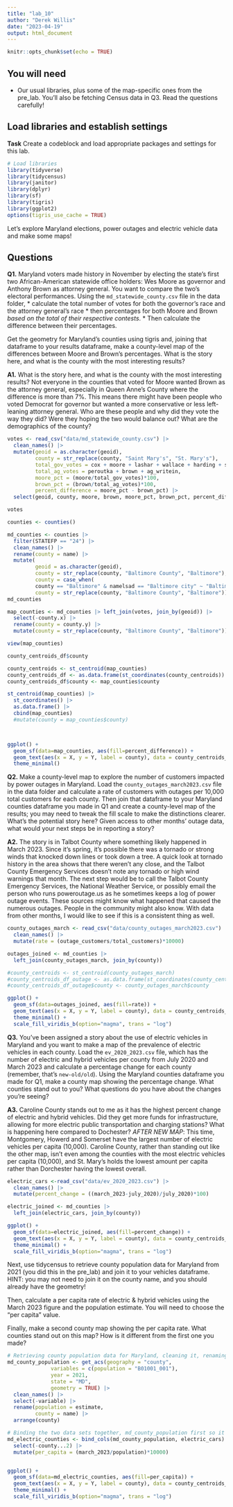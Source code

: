 ```yaml
---
title: "lab_10"
author: "Derek Willis"
date: "2023-04-19"
output: html_document
--- 
```


```r
knitr::opts_chunk$set(echo = TRUE)
```

## You will need

* Our usual libraries, plus some of the map-specific ones from the pre_lab. You'll also be fetching Census data in Q3. Read the questions carefully!

## Load libraries and establish settings

**Task** Create a codeblock and load appropriate packages and settings for this lab.

```r
# Load libraries
library(tidyverse)
library(tidycensus)
library(janitor)
library(dplyr)
library(sf)
library(tigris)
library(ggplot2)
options(tigris_use_cache = TRUE)
```

Let's explore Maryland elections, power outages and electric vehicle data and make some maps! 

## Questions 

**Q1.** Maryland voters made history in November by electing the state's first two African-American statewide office holders: Wes Moore as governor and Anthony Brown as attorney general. You want to compare the two's electoral performances. Using the `md_statewide_county.csv` file in the data folder, 
* calculate the total number of votes for both the governor's race and the attorney general's race
* then percentages for both Moore and Brown _based on the total of their respective contests_. 
* Then calculate the difference between their percentages.

Get the geometry for Maryland's counties using tigris and, joining that dataframe to your results dataframe, make a county-level map of the differences between Moore and Brown's percentages. What is the story here, and what is the county with the most interesting results?

**A1.** What is the story here, and what is the county with the most interesting results?
Not everyone in the counties that voted for Moore wanted Brown as the attorney general, especially in Queen Anne's County where the difference is more than 7%. This means there might have been people who voted Democrat for governor but wanted a more conservative or less left-leaning attorney general. Who are these people and why did they vote the way they did? Were they hoping the two would balance out? What are the demographics of the county?

```r
votes <- read_csv("data/md_statewide_county.csv") |> 
  clean_names() |> 
  mutate(geoid = as.character(geoid),
         county = str_replace(county, "Saint Mary's", "St. Mary's"),
         total_gov_votes = cox + moore + lashar + wallace + harding + sefcik + gov_writein,
         total_ag_votes = peroutka + brown + ag_writein,
         moore_pct = (moore/total_gov_votes)*100,
         brown_pct = (brown/total_ag_votes)*100,
         percent_difference = moore_pct - brown_pct) |> 
  select(geoid, county, moore, brown, moore_pct, brown_pct, percent_difference)

votes

```

```r
counties <- counties()
```


```r
md_counties <- counties |> 
  filter(STATEFP == "24") |> 
  clean_names() |> 
  rename(county = name) |> 
  mutate(
         geoid = as.character(geoid),
         county = str_replace(county, "Baltimore County", "Baltimore"),
         county = case_when(
         county == "Baltimore" & namelsad == "Baltimore city" ~ "Baltimore City", TRUE ~ county),
         county = str_replace(county, "Baltimore County", "Baltimore"))
md_counties
```

```r
map_counties <- md_counties |> left_join(votes, join_by(geoid)) |> 
  select(-county.x) |> 
  rename(county = county.y) |> 
  mutate(county = str_replace(county, "Baltimore County", "Baltimore"))

view(map_counties)
```

```r
county_centroids_df$county
```

```r
county_centroids <- st_centroid(map_counties)
county_centroids_df <- as.data.frame(st_coordinates(county_centroids))
county_centroids_df$county <- map_counties$county

st_centroid(map_counties) |>
  st_coordinates() |>
  as.data.frame() |>
  cbind(map_counties)
  #mutate(county = map_counties$county)



ggplot() +
  geom_sf(data=map_counties, aes(fill=percent_difference)) +
  geom_text(aes(x = X, y = Y, label = county), data = county_centroids_df, size = 3, check_overlap = TRUE) +
  theme_minimal()
```

**Q2.** Make a county-level map to explore the number of customers impacted by power outages in Maryland. Load the `county_outages_march2023.csv` file in the data folder and calculate a rate of customers with outages per 10,000 total customers for each county. Then join that dataframe to your Maryland counties dataframe you made in Q1 and create a county-level map of the results; you may need to tweak the fill scale to make the distinctions clearer. What's the potential story here? Given access to other months' outage data, what would your next steps be in reporting a story?

**A2.** The story is in Talbot County where something likely happened in March 2023. Since it's spring, it's possible there was a tornado or strong winds that knocked down lines or took down a tree. A quick look at tornado history in the area shows that there weren't any close, and the Talbot County Emergency Services doesn't note any tornado or high wind warnings that month. The next step would be to call the Talbot County Emergency Services, the National Weather Service, or possibly email the person who runs poweroutage.us as he sometimes keeps a log of power outage events. These sources might know what happened that caused the numerous outages. People in the community might also know. With data from other months, I would like to see if this is a consistent thing as well.

```r
county_outages_march <- read_csv("data/county_outages_march2023.csv") |> 
  clean_names() |> 
  mutate(rate = (outage_customers/total_customers)*10000)

outages_joined <- md_counties |> 
  left_join(county_outages_march, join_by(county))

```

```r
#county_centroids <- st_centroid(county_outages_march)
#county_centroids_df_outage <- as.data.frame(st_coordinates(county_centroids_outage))
#county_centroids_df_outage$county <- county_outages_march$county

ggplot() +
  geom_sf(data=outages_joined, aes(fill=rate)) +
  geom_text(aes(x = X, y = Y, label = county), data = county_centroids_df, size = 3, check_overlap = TRUE) +
  theme_minimal() +
  scale_fill_viridis_b(option="magma", trans = "log")
```

**Q3.** You've been assigned a story about the use of electric vehicles in Maryland and you want to make a map of the prevalence of electric vehicles in each county. Load the `ev_2020_2023.csv` file, which has the number of electric and hybrid vehicles per county from July 2020 and March 2023 and calculate a percentage change for each county (remember, that's `new-old/old`). Using the Maryland counties dataframe you made for Q1, make a county map showing the percentage change. What counties stand out to you? What questions do you have about the changes you're seeing?

**A3.** Caroline County stands out to me as it has the highest percent change of electric and hybrid vehicles. Did they get more funds for infrastructure, allowing for more electric public transportation and charging stations? What is happening here compared to Dochester? *AFTER NEW MAP*: This time, Montgomery, Howerd and Somerset have the largest number of electric vehicles per capita (10,000). Caroline County, rather than standing out like the other map, isn't even among the counties with the most electric vehicles per capita (10,000), and St. Mary's holds the lowest amount per capita rather than Dorchester having the lowest overall.


```r
electric_cars <-read_csv("data/ev_2020_2023.csv") |> 
  clean_names() |> 
  mutate(percent_change = ((march_2023-july_2020)/july_2020)*100)

electric_joined <- md_counties |>  
  left_join(electric_cars, join_by(county))

ggplot() +
  geom_sf(data=electric_joined, aes(fill=percent_change)) +
  geom_text(aes(x = X, y = Y, label = county), data = county_centroids_df, size = 3, check_overlap = TRUE) +
  theme_minimal() +
  scale_fill_viridis_b(option="magma", trans = "log")

```

Next, use tidycensus to retrieve county population data for Maryland from 2021 (you did this in the pre_lab) and join it to your vehicles dataframe. HINT: you may not need to join it on the county name, and you should already have the geometry!

Then, calculate a per capita rate of electric & hybrid vehicles using the March 2023 figure and the population estimate. You will need to choose the "per capita" value.

Finally, make a second county map showing the per capita rate. What counties stand out on this map? How is it different from the first one you made?

```r
# Retrieving county population data for Maryland, cleaning it, renaming a few columns and arranging the counties alphabetically to match with the electric data set I'm about to bind it with
md_county_population <- get_acs(geography = "county",
              variables = c(population = "B01001_001"),
              year = 2021,
              state = "MD",
              geometry = TRUE) |> 
  clean_names() |> 
  select(-variable) |> 
  rename(population = estimate,
         county = name) |> 
  arrange(county)

# Binding the two data sets together, md_county_population first so it's an sf and not a data frame, taking out the second county column, adding the per_capita column
md_electric_counties <- bind_cols(md_county_population, electric_cars) |> 
  select(-county...2) |> 
  mutate(per_capita = (march_2023/population)*10000)


ggplot() +
  geom_sf(data=md_electric_counties, aes(fill=per_capita)) +
  geom_text(aes(x = X, y = Y, label = county), data = county_centroids_df, size = 3, check_overlap = TRUE) +
  theme_minimal() +
  scale_fill_viridis_b(option="magma", trans = "log")
```